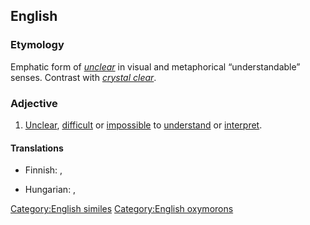 ==English==

===Etymology===
Emphatic form of ''[[unclear]]'' in visual and metaphorical “understandable” senses. Contrast with ''[[crystal clear]]''.

===Adjective===
{{en-adj|-}}

# {{lb|en|simile}} [[unclear|Unclear]], [[difficult]] or [[impossible]] to [[understand]] or [[interpret]].

====Translations====
{{trans-top|unclear}}
* Finnish: {{t+|fi|samea}}, {{t|fi|läpinäkymätön}}
{{trans-mid}}
* Hungarian: {{t|hu|világos, mint a vakablak}}, {{t|hu|se füle, se farka}}
{{trans-bottom}}

[[Category:English similes]]
[[Category:English oxymorons]]